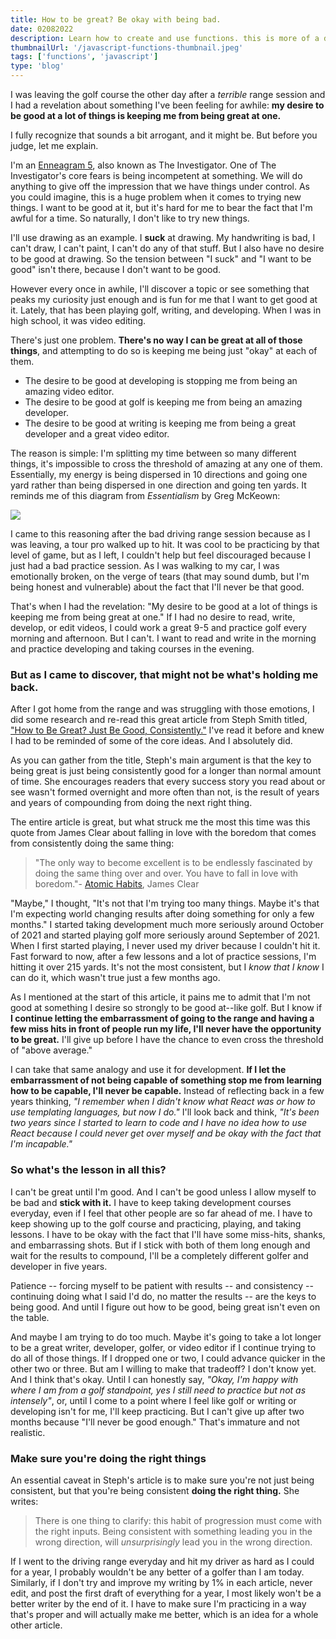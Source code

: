 ```yaml
---
title: How to be great? Be okay with being bad.
date: 02082022
description: Learn how to create and use functions. this is more of a descriptioni to see what happens
thumbnailUrl: '/javascript-functions-thumbnail.jpeg'
tags: ['functions', 'javascript']
type: 'blog'
---
```




I was leaving the golf course the other day after a *terrible* range session and I had a revelation about something I've been feeling for awhile: **my desire to be good at a lot of things is keeping me from being great at one.**

I fully recognize that sounds a bit arrogant, and it might be. But before you judge, let me explain.

I'm an [Enneagram 5](https://www.enneagraminstitute.com/type-5), also known as The Investigator. One of The Investigator's core fears is being incompetent at something. We will do anything to give off the impression that we have things under control. As you could imagine, this is a huge problem when it comes to trying new things. I want to be good at it, but it's hard for me to bear the fact that I'm awful for a time. So naturally, I don't like to try new things.

I'll use drawing as an example. I **suck** at drawing. My handwriting is bad, I can't draw, I can't paint, I can't do any of that stuff. But I also have no desire to be good at drawing. So the tension between "I suck" and "I want to be good" isn't there, because I don't want to be good.

However every once in awhile, I'll discover a topic or see something that peaks my curiosity just enough and is fun for me that I want to get good at it. Lately, that has been playing golf, writing, and developing. When I was in high school, it was video editing.

There's just one problem. **There's no way I can be great at all of those things**, and attempting to do so is keeping me being just "okay" at each of them.

-   The desire to be good at developing is stopping me from being an amazing video editor.
-   The desire to be good at golf is keeping me from being an amazing developer.
-   The desire to be good at writing is keeping me from being a great developer and a great video editor.

The reason is simple: I'm splitting my time between so many different things, it's impossible to cross the threshold of amazing at any one of them. Essentially, my energy is being dispersed in 10 directions and going one yard rather than being dispersed in one direction and going ten yards. It reminds me of this diagram from *Essentialism* by Greg McKeown:

![](http://daltonmabery.com/content/images/2022/01/1_5BAfQfxsoiIjiSoNKz_9XQ.png)

I came to this reasoning after the bad driving range session because as I was leaving, a tour pro walked up to hit. It was cool to be practicing by that level of game, but as I left, I couldn't help but feel discouraged because I just had a bad practice session. As I was walking to my car, I was emotionally broken, on the verge of tears (that may sound dumb, but I'm being honest and vulnerable) about the fact that I'll never be that good.

That's when I had the revelation: "My desire to be good at a lot of things is keeping me from being great at one." If I had no desire to read, write, develop, or edit videos, I could work a great 9-5 and practice golf every morning and afternoon. But I can't. I want to read and write in the morning and practice developing and taking courses in the evening.

### But as I came to discover, that might not be what's holding me back.

After I got home from the range and was struggling with those emotions, I did some research and re-read this great article from Steph Smith titled, ["How to Be Great? Just Be Good, Consistently."](https://blog.stephsmith.io/how-to-be-great/) I've read it before and knew I had to be reminded of some of the core ideas. And I absolutely did.

As you can gather from the title, Steph's main argument is that the key to being great is just being consistently good for a longer than normal amount of time. She encourages readers that every success story you read about or see wasn't formed overnight and more often than not, is the result of years and years of compounding from doing the next right thing.

The entire article is great, but what struck me the most this time was this quote from James Clear about falling in love with the boredom that comes from consistently doing the same thing:

> "The only way to become excellent is to be endlessly fascinated by doing the same thing over and over. You have to fall in love with boredom."- [Atomic Habits](https://amzn.to/31t6vQZ), James Clear

"Maybe," I thought, "It's not that I'm trying too many things. Maybe it's that I'm expecting world changing results after doing something for only a few months." I started taking development much more seriously around October of 2021 and started playing golf more seriously around September of 2021. When I first started playing, I never used my driver because I couldn't hit it. Fast forward to now, after a few lessons and a lot of practice sessions, I'm hitting it over 215 yards. It's not the most consistent, but I *know that I know* I can do it, which wasn't true just a few months ago.

As I mentioned at the start of this article, it pains me to admit that I'm not good at something I desire so strongly to be good at--like golf. But I know if **I continue letting the embarrassment of going to the range and having a few miss hits in front of people run my life, I'll never have the opportunity to be great.** I'll give up before I have the chance to even cross the threshold of "above average."

I can take that same analogy and use it for development. **If I let the embarrassment of not being capable of something stop me from learning how to be capable, I'll never be capable.** Instead of reflecting back in a few years thinking, *"I remember when I didn't know what React was or how to use templating languages, but now I do."* I'll look back and think, *"It's been two years since I started to learn to code and I have no idea how to use React because I could never get over myself and be okay with the fact that I'm incapable."*

### So what's the lesson in all this?

I can't be great until I'm good. And I can't be good unless I allow myself to be bad and **stick with it.** I have to keep taking development courses everyday, even if I feel that other people are so far ahead of me. I have to keep showing up to the golf course and practicing, playing, and taking lessons. I have to be okay with the fact that I'll have some miss-hits, shanks, and embarrassing shots. But if I stick with both of them long enough and wait for the results to compound, I'll be a completely different golfer and developer in five years.

Patience -- forcing myself to be patient with results -- and consistency -- continuing doing what I said I'd do, no matter the results -- are the keys to being good. And until I figure out how to be good, being great isn't even on the table.

And maybe I am trying to do too much. Maybe it's going to take a lot longer to be a great writer, developer, golfer, or video editor if I continue trying to do all of those things. If I dropped one or two, I could advance quicker in the other two or three. But am I willing to make that tradeoff? I don't know yet. And I think that's okay. Until I can honestly say, *"Okay, I'm happy with where I am from a golf standpoint, yes I still need to practice but not as intensely"*, or, until I come to a point where I feel like golf or writing or developing isn't for me, I'll keep practicing. But I can't give up after two months because "I'll never be good enough." That's immature and not realistic.

### Make sure you're doing the right things

An essential caveat in Steph's article is to make sure you're not just being consistent, but that you're being consistent **doing the right thing.** She writes:

> There is one thing to clarify: this habit of progression must come with the right inputs. Being consistent with something leading you in the wrong direction, will *unsurprisingly* lead you in the wrong direction.

If I went to the driving range everyday and hit my driver as hard as I could for a year, I probably wouldn't be any better of a golfer than I am today. Similarly, if I don't try and improve my writing by 1% in each article, never edit, and post the first draft of everything for a year, I most likely won't be a better writer by the end of it. I have to make sure I'm practicing in a way that's proper and will actually make me better, which is an idea for a whole other article.

<Subscribe />